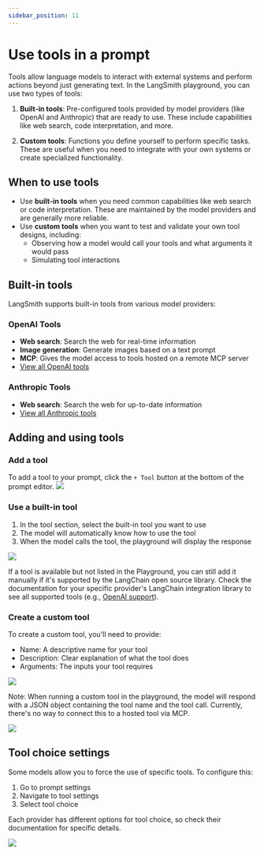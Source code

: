 ```yaml
---
sidebar_position: 11
---
```


# Use tools in a prompt

Tools allow language models to interact with external systems and perform actions beyond just generating text. In the LangSmith playground, you can use two types of tools:

1. **Built-in tools**: Pre-configured tools provided by model providers (like OpenAI and Anthropic) that are ready to use. These include capabilities like web search, code interpretation, and more.

2. **Custom tools**: Functions you define yourself to perform specific tasks. These are useful when you need to integrate with your own systems or create specialized functionality.

## When to use tools

- Use **built-in tools** when you need common capabilities like web search or code interpretation. These are maintained by the model providers and are generally more reliable.
- Use **custom tools** when you want to test and validate your own tool designs, including:
  - Observing how a model would call your tools and what arguments it would pass
  - Simulating tool interactions

## Built-in tools

LangSmith supports built-in tools from various model providers:

### OpenAI Tools

- **Web search**: Search the web for real-time information
- **Image generation**: Generate images based on a text prompt
- **MCP**: Gives the model access to tools hosted on a remote MCP server
- [View all OpenAI tools](https://platform.openai.com/docs/guides/tools?api-mode=responses)

### Anthropic Tools

- **Web search**: Search the web for up-to-date information
- [View all Anthropic tools](https://docs.anthropic.com/en/docs/agents-and-tools/tool-use/overview)

## Adding and using tools

### Add a tool

To add a tool to your prompt, click the `+ Tool` button at the bottom of the prompt editor.
![](./static/add_tool.png)

### Use a built-in tool

1. In the tool section, select the built-in tool you want to use
2. The model will automatically know how to use the tool
3. When the model calls the tool, the playground will display the response

![](./static/built_in.png)

If a tool is available but not listed in the Playground, you can still add it manually if it's supported by the LangChain open source library. Check the documentation for your specific provider's LangChain integration library to see all supported tools (e.g., [OpenAI support](https://python.langchain.com/docs/integrations/chat/openai/#built-in-tools)).

### Create a custom tool

To create a custom tool, you'll need to provide:

- Name: A descriptive name for your tool
- Description: Clear explanation of what the tool does
- Arguments: The inputs your tool requires

![](./static/custom_tool.png)

Note: When running a custom tool in the playground, the model will respond with a JSON object containing the tool name and the tool call. Currently, there's no way to connect this to a hosted tool via MCP.

![](./static/tool_call.png)

## Tool choice settings

Some models allow you to force the use of specific tools. To configure this:

1. Go to prompt settings
2. Navigate to tool settings
3. Select tool choice

Each provider has different options for tool choice, so check their documentation for specific details.

![](./static/tool_choice.png)
